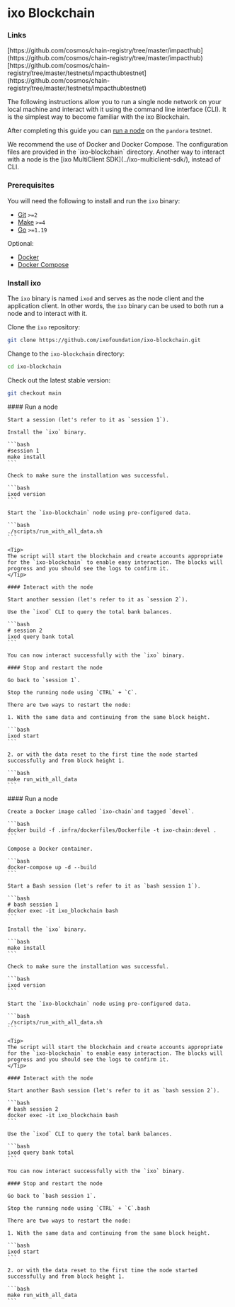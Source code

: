 # ixo Blockchain

### Links

<Tabs>
  <Tab title="Mainnet">
    [https://github.com/cosmos/chain-registry/tree/master/impacthub](https://github.com/cosmos/chain-registry/tree/master/impacthub)
  </Tab>

  <Tab title="Testnet">
    [https://github.com/cosmos/chain-registry/tree/master/testnets/impacthubtestnet](https://github.com/cosmos/chain-registry/tree/master/testnets/impacthubtestnet)
  </Tab>
</Tabs>

The following instructions allow you to run a single node network on your local machine and interact with it using the command line interface (CLI). It is the simplest way to become familiar with the ixo Blockchain.

After completing this guide you can [run a node](https://github.com/ixofoundation/genesis/blob/main/README.md) on the `pandora` testnet.

<Tip>
We recommend the use of Docker and Docker Compose. The configuration files are provided in the `ixo-blockchain` directory.
</Tip>

<Tip>
Another way to interact with a node is the [ixo MultiClient SDK](../ixo-multiclient-sdk/), instead of CLI.
</Tip>

### Prerequisites

You will need the following to install and run the `ixo` binary:

* [Git](https://git-scm.com/) `>=2`
* [Make](https://www.gnu.org/software/make/) `>=4`
* [Go](https://golang.org/) `>=1.19`

Optional:

* [Docker](https://docs.docker.com/engine/install/)&#x20;
* [Docker Compose](https://docs.docker.com/compose/install/)

### Install ixo

The `ixo` binary is named `ixod` and serves as the node client and the application client. In other words, the `ixo` binary can be used to both run a node and to interact with it.

Clone the `ixo` repository:

```bash
git clone https://github.com/ixofoundation/ixo-blockchain.git
```

Change to the `ixo-blockchain` directory:

```bash
cd ixo-blockchain
```

Check out the latest stable version:

```bash
git checkout main
```

<Tabs>
  <Tab title="Local">
    #### Run a node
    
    Start a session (let's refer to it as `session 1`).
    
    Install the `ixo` binary.
    
    ```bash
    #session 1
    make install
    ```
    
    Check to make sure the installation was successful.
    
    ```bash
    ixod version
    ```
    
    Start the `ixo-blockchain` node using pre-configured data.
    
    ```bash
    ./scripts/run_with_all_data.sh
    ```
    
    <Tip>
    The script will start the blockchain and create accounts appropriate for the `ixo-blockchain` to enable easy interaction. The blocks will progress and you should see the logs to confirm it.
    </Tip>
    
    #### Interact with the node
    
    Start another session (let's refer to it as `session 2`).
    
    Use the `ixod` CLI to query the total bank balances.
    
    ```bash
    # session 2
    ixod query bank total
    ```
    
    You can now interact successfully with the `ixo` binary.
    
    #### Stop and restart the node
    
    Go back to `session 1`.
    
    Stop the running node using `CTRL` + `C`.
    
    There are two ways to restart the node:
    
    1. With the same data and continuing from the same block height.
    
    ```bash
    ixod start
    ```
    
    2. or with the data reset to the first time the node started successfully and from block height 1.
    
    ```bash
    make run_with_all_data
    ```
  </Tab>

  <Tab title="Docker">
    #### Run a node
    
    Create a Docker image called `ixo-chain`and tagged `devel`.
    
    ```bash
    docker build -f .infra/dockerfiles/Dockerfile -t ixo-chain:devel .
    ```
    
    Compose a Docker container.
    
    ```bash
    docker-compose up -d --build
    ```
    
    Start a Bash session (let's refer to it as `bash session 1`).
    
    ```bash
    # bash session 1
    docker exec -it ixo_blockchain bash
    ```
    
    Install the `ixo` binary.
    
    ```bash
    make install
    ```
    
    Check to make sure the installation was successful.
    
    ```bash
    ixod version
    ```
    
    Start the `ixo-blockchain` node using pre-configured data.
    
    ```bash
    ./scripts/run_with_all_data.sh
    ```
    
    <Tip>
    The script will start the blockchain and create accounts appropriate for the `ixo-blockchain` to enable easy interaction. The blocks will progress and you should see the logs to confirm it.
    </Tip>
    
    #### Interact with the node
    
    Start another Bash session (let's refer to it as `bash session 2`).
    
    ```bash
    # bash session 2
    docker exec -it ixo_blockchain bash
    ```
    
    Use the `ixod` CLI to query the total bank balances.
    
    ```bash
    ixod query bank total
    ```
    
    You can now interact successfully with the `ixo` binary.
    
    #### Stop and restart the node
    
    Go back to `bash session 1`.
    
    Stop the running node using `CTRL` + `C`.bash
    
    There are two ways to restart the node:
    
    1. With the same data and continuing from the same block height.
    
    ```bash
    ixod start
    ```
    
    2. or with the data reset to the first time the node started successfully and from block height 1.
    
    ```bash
    make run_with_all_data
    ```
  </Tab>
</Tabs>
